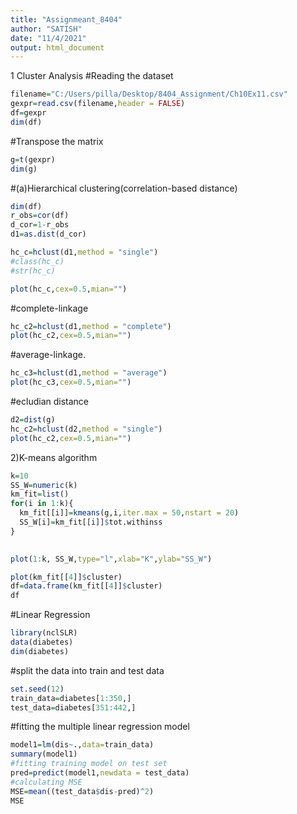 ```yaml
---
title: "Assignmeant_8404"
author: "SATISH"
date: "11/4/2021"
output: html_document
---
```

1  Cluster Analysis
#Reading the dataset
```r
filename="C:/Users/pilla/Desktop/8404_Assignment/Ch10Ex11.csv"
gexpr=read.csv(filename,header = FALSE)
df=gexpr
dim(df)
```
#Transpose the matrix 
```r
g=t(gexpr)
dim(g)
```
#(a)Hierarchical clustering(correlation-based distance)
```r
dim(df)
r_obs=cor(df)
d_cor=1-r_obs
d1=as.dist(d_cor)
```

```r
hc_c=hclust(d1,method = "single")
#class(hc_c)
#str(hc_c)
```
```r
plot(hc_c,cex=0.5,mian="")
```

#complete-linkage
```r
hc_c2=hclust(d1,method = "complete")
plot(hc_c2,cex=0.5,mian="")
```
#average-linkage.
```r
hc_c3=hclust(d1,method = "average")
plot(hc_c3,cex=0.5,mian="")
```
#ecludian distance
```r
d2=dist(g)
hc_c2=hclust(d2,method = "single")
plot(hc_c2,cex=0.5,mian="")
```
2)K-means algorithm

```r
k=10
SS_W=numeric(k)
km_fit=list()
for(i in 1:k){
  km_fit[[i]]=kmeans(g,i,iter.max = 50,nstart = 20)
  SS_W[i]=km_fit[[i]]$tot.withinss
}
  
```

```r
plot(1:k, SS_W,type="l",xlab="K",ylab="SS_W")
```

```r
plot(km_fit[[4]]$cluster)
df=data.frame(km_fit[[4]]$cluster)
df
```
#Linear Regression
```r
library(nclSLR)
data(diabetes)
dim(diabetes)
```
#split the data into train and test data
```r
set.seed(12)
train_data=diabetes[1:350,]
test_data=diabetes[351:442,]

```
#fitting the multiple linear regression model
```r
model1=lm(dis~.,data=train_data)
summary(model1)
#fitting training model on test set
pred=predict(model1,newdata = test_data)
#calculating MSE
MSE=mean((test_data$dis-pred)^2)
MSE
```
